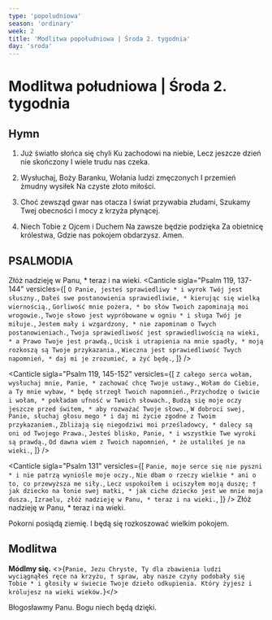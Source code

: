 ```yaml
---
type: 'popoludniowa'
season: 'ordinary'
week: 2
title: 'Modlitwa popołudniowa | Środa 2. tygodnia'
day: 'sroda'
---
```


# Modlitwa południowa | Środa 2. tygodnia

<OpeningVersicle />

## Hymn

1. Już światło słońca się chyli
   Ku zachodowi na niebie,
   Lecz jeszcze dzień nie skończony
   I wiele trudu nas czeka.

2. Wysłuchaj, Boży Baranku,
   Wołania ludzi zmęczonych
   I przemień żmudny wysiłek
   Na czyste złoto miłości.

3. Choć zewsząd gwar nas otacza
   I świat przywabia złudami,
   Szukamy Twej obecności
   I mocy z krzyża płynącej.

4. Niech Tobie z Ojcem i Duchem
   Na zawsze będzie podzięka
   Za obietnicę królestwa,
   Gdzie nas pokojem obdarzysz. Amen.

## PSALMODIA

<Antiphon>Złóż nadzieję w Panu, * teraz i na wieki.</Antiphon>
<Canticle
  sigla="Psalm 119, 137-144"
  versicles={[
    `O Panie, jesteś sprawiedliwy *
i wyrok Twój jest słuszny.`,
    `Dałeś swe postanowienia sprawiedliwie, *
kierując się wielką wiernością.`,
    `Gorliwość mnie pożera, *
bo słów Twoich zapominają moi wrogowie.`,
    `Twoje słowo jest wypróbowane w ogniu *
i sługa Twój je miłuje.`,
    `Jestem mały i wzgardzony, *
nie zapominam o Twych postanowieniach.`,
    `Twoja sprawiedliwość jest sprawiedliwością na wieki, *
a Prawo Twoje jest prawdą.`,
    `Ucisk i utrapienia na mnie spadły, *
moją rozkoszą są Twoje przykazania.`,
    `Wieczna jest sprawiedliwość Twych napomnień, *
daj mi je zrozumieć, a żyć będę.`,
  ]}
/>

<Canticle
  sigla="Psalm 119, 145-152"
  versicles={[
    `Z całego serca wołam, wysłuchaj mnie, Panie, *
zachować chcę Twoje ustawy.`,
    `Wołam do Ciebie, a Ty mnie wybaw, *
będę strzegł Twoich napomnień.`,
    `Przychodzę o świcie i wołam, *
pokładam ufność w Twoich słowach.`,
    `Budzą się moje oczy jeszcze przed świtem, *
aby rozważać Twoje słowo.`,
    `W dobroci swej, Panie, słuchaj głosu mego *
i daj mi życie zgodne z Twoim przykazaniem.`,
    `Zbliżają się niegodziwi moi prześladowcy, *
dalecy są oni od Twojego Prawa.`,
    `Jesteś blisko, Panie, *
i wszystkie Twe wyroki są prawdą.`,
    `Od dawna wiem z Twoich napomnień, *
że ustaliłeś je na wieki.`,
  ]}
/>

<Canticle
  sigla="Psalm 131"
  versicles={[
    `Panie, moje serce się nie pyszni *
i nie patrzą wyniośle moje oczy.`,
    `Nie dbam o rzeczy wielkie *
ani o to, co przewyższa me siły.`,
    `Lecz uspokoiłem i uciszyłem moją duszę; †
jak dziecko na łonie swej matki, *
jak ciche dziecko jest we mnie moja dusza.`,
    `Izraelu, złóż nadzieję w Panu, *
teraz i na wieki.`,
  ]}
/>
<Antiphon>Złóż nadzieję w Panu, * teraz i na wieki.</Antiphon>

<Passage
  className="mt-6 mb-6"
  sigla="Kol 3, 12-15"
  passage="Jako wybrańcy Boży - święci i umiłowani - obleczcie się w serdeczne miłosierdzie, dobroć, pokorę, cichość, cierpliwość, znosząc jedni drugich i wybaczając sobie nawzajem, jeśliby miał ktoś zarzut przeciw drugiemu: jak Pan wybaczył wam, tak i wy. Na to zaś wszystko przyobleczcie miłość, która jest więzią doskonałości. A sercami waszymi niech rządzi pokój Chrystusowy, do którego też zostaliście wezwani w jednym Ciele. I bądźcie wdzięczni."
/>

<V>Pokorni posiądą ziemię.</V>
<R>I będą się rozkoszować wielkim pokojem.</R>

## Modlitwa

<b>Módlmy się.</b> <>{`Panie, Jezu Chryste, Ty dla zbawienia ludzi wyciągnąłeś ręce na krzyżu, † spraw, aby nasze czyny podobały się Tobie * i głosiły w świecie Twoje dzieło odkupienia. Który żyjesz i królujesz na wieki wieków.`}</>

<Amen />

<V>Błogosławmy Panu.</V>
<R>Bogu niech będą dzięki.</R>
